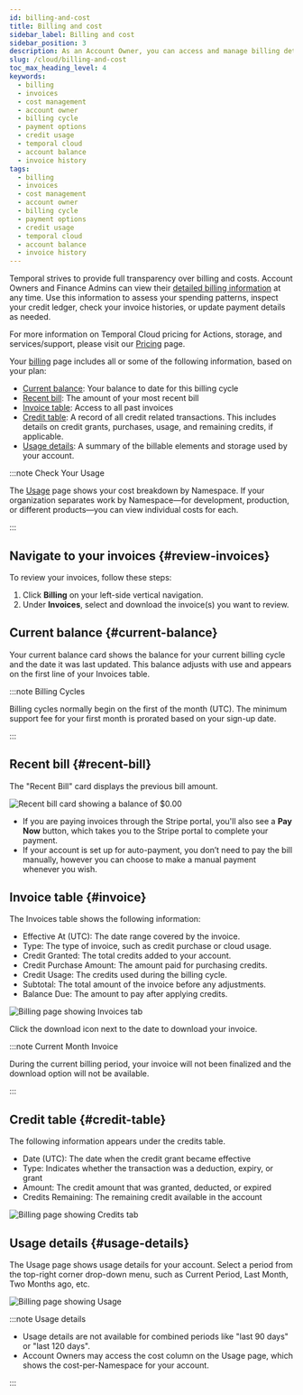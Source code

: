```yaml
---
id: billing-and-cost
title: Billing and cost
sidebar_label: Billing and cost
sidebar_position: 3
description: As an Account Owner, you can access and manage billing details anytime, with invoices available for download on the Billing page. Typical billing cycles begin on the first of the month (UTC).
slug: /cloud/billing-and-cost
toc_max_heading_level: 4
keywords:
  - billing
  - invoices
  - cost management
  - account owner
  - billing cycle
  - payment options
  - credit usage
  - temporal cloud
  - account balance
  - invoice history
tags:
  - billing
  - invoices
  - cost management
  - account owner
  - billing cycle
  - payment options
  - credit usage
  - temporal cloud
  - account balance
  - invoice history
---
```


Temporal strives to provide full transparency over billing and costs.
Account Owners and Finance Admins can view their [detailed billing information](https://cloud.temporal.io/billing) at any time.
Use this information to assess your spending patterns, inspect your credit ledger, check your invoice histories, or update payment details as needed.

For more information on Temporal Cloud pricing for Actions, storage, and services/support, please visit our [Pricing](/cloud/pricing) page.

Your [billing](https://cloud.temporal.io/billing) page includes all or some of the following information, based on your plan:

- [Current balance](#current-balance): Your balance to date for this billing cycle
- [Recent bill](#recent-bill): The amount of your most recent bill
- [Invoice table](#invoice): Access to all past invoices
- [Credit table](#credit-table): A record of all credit related transactions.
  This includes details on credit grants, purchases, usage, and remaining credits, if applicable.
- [Usage details](#usage-details): A summary of the billable elements and storage used by your account.

:::note Check Your Usage

The [Usage](https://cloud.temporal.io/usage) page shows your cost breakdown by Namespace.
If your organization separates work by Namespace—for development, production, or different products—you can view individual costs for each.

:::

## Navigate to your invoices {#review-invoices}

To review your invoices, follow these steps:

1. Click **Billing** on your left-side vertical navigation.
2. Under **Invoices**, select and download the invoice(s) you want to review.

## Current balance {#current-balance}

Your current balance card shows the balance for your current billing cycle and the date it was last updated.
This balance adjusts with use and appears on the first line of your Invoices table.

:::note Billing Cycles

Billing cycles normally begin on the first of the month (UTC).
The minimum support fee for your first month is prorated based on your sign-up date.

:::

## Recent bill {#recent-bill}

The "Recent Bill" card displays the previous bill amount.

![Recent bill card showing a balance of $0.00](/img/billing/billing-card.png)

* If you are paying invoices through the Stripe portal, you'll also see a **Pay Now** button, which takes you to the Stripe portal to complete your payment.
* If your account is set up for auto-payment, you don’t need to pay the bill manually, however you can choose to make a manual payment whenever you wish.

## Invoice table {#invoice}

The Invoices table shows the following information:

- Effective At (UTC): The date range covered by the invoice.
- Type: The type of invoice, such as credit purchase or cloud usage.
- Credit Granted: The total credits added to your account.
- Credit Purchase Amount: The amount paid for purchasing credits.
- Credit Usage: The credits used during the billing cycle.
- Subtotal: The total amount of the invoice before any adjustments.
- Balance Due: The amount to pay after applying credits.

![Billing page showing Invoices tab](/img/billing/billing-invoices.png)

Click the download icon next to the date to download your invoice.

:::note Current Month Invoice

During the current billing period, your invoice will not been finalized and the download option will not be available.

:::

## Credit table {#credit-table}

The following information appears under the credits table.

- Date (UTC): The date when the credit grant became effective
- Type: Indicates whether the transaction was a deduction, expiry, or grant
- Amount: The credit amount that was granted, deducted, or expired
- Credits Remaining: The remaining credit available in the account

![Billing page showing Credits tab](/img/billing/billing-credits.png)

## Usage details {#usage-details}

The Usage page shows usage details for your account.
Select a period from the top-right corner drop-down menu, such as Current Period, Last Month, Two Months ago, etc.

![Billing page showing Usage](/img/billing/billing-usage.png)

:::note Usage details

- Usage details are not available for combined periods like "last 90 days" or "last 120 days".
- Account Owners may access the cost column on the Usage page, which shows the cost-per-Namespace for your account.

:::
